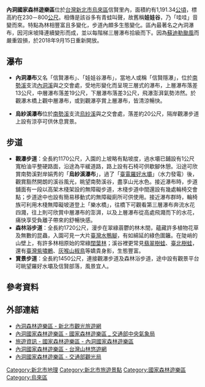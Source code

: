 {{Infobox forest
| name               = 內洞國家森林遊樂區
| native_name        = Neidong National Forest Recreation Area
| native_lang        = 
| photo              = Wulai_Waterfall_05.jpg
| photo_caption      = 
| photo_width        = 
| map                = Taiwan
| map_caption        = 
| map_width          = 250px
| coordinates        = {{coord|24|49|55.2|N|121|31|36.3|E|type:forest_region:TW|display=inline,title}}
| location           = [[台灣|台灣]][[新北市|新北市]][[烏來區|烏來區]]信賢里內
| elevation          = 230-800 meters
| area               = 1,191 hectares
| max_area           = 
| date_max_area      = 
| status             = 
| established        = 1984
| visitation         = 
| visitation_year    = 
| events             = 
| authority          = 
| website            = 
| ecosystem          = 
| classification_WWF = 
| classification_EPA = 
| classification_CEC = 
| disturbance        = 
| forest_cover       = 
| species            = 
| indicator_plants   = 
| lesser_flora       = 
| fauna              = 
}}
{{Infobox waterfall
| name = 內洞瀑布
| photo = Waterfall in Wawa Valley.jpg
| photo_width = 275
| photo_caption = 內洞中層瀑布
| map_width =
| lat_d = |lat_m = |lat_s = |lat_NS =
| long_d = |long_m = |long_s = |long_EW =
| region =
| source =
| coords_ref = {{coord|24|49|38.25|N|121|31|38.60|E|}}
| location = {{ROC-TW}}<br>[[新北市|新北市]][[烏來區|烏來區]]
| type =
| elevation =
| height =
| height_longest = 19公尺
| number_drops = 3
| width =
| average_width =
| watercourse = [[淡水河|淡水河]] - [[新店溪|新店溪]] - [[南勢溪|南勢溪]] - [[內洞溪|內洞溪]]
| average_flow =
| world_rank =
}}
{{Infobox waterfall
| name = 烏紗溪瀑布
| photo = Wushaxi falls.jpg
| photo_width = 275
| photo_caption = 於觀瀑步道上眺望南勢溪對岸的烏紗溪瀑布
| map =
| map_width =
| lat_d = |lat_m = |lat_s = |lat_NS =
| long_d = |long_m = |long_s = |long_EW =
| region =
| source =
| coords_ref = {{coord|24|50|2.80|N|121|31|31.65|E|}}
| location = [[台灣|台灣]][[新北市|新北市]][[烏來區|烏來區]]
| type =
| elevation =
| height = 20
| height_longest = 20公尺
| number_drops = 1
| width =
| average_width =
| watercourse = [[淡水河|淡水河]] - [[新店溪|新店溪]] - [[南勢溪|南勢溪]] - [[烏紗溪|烏紗溪]]
| average_flow =
| world_rank =
}}

'''內洞國家森林遊樂區'''位於[[台灣|台灣]][[新北市|新北市]][[烏來區|烏來區]]信賢里內，面積約有1,191.34[[公頃|公頃]]，標高約在230－800[[公尺|公尺]]{{r|林務局}}。相傳是該谷多有青蛙叫聲，故舊稱'''娃娃谷'''{{r|新北旅遊局}}，乃「哇哇」音變而來。特點為林相豐富且多變化，步道內頗多生態變化。區內最著名之內洞瀑布，因河床坡降連續變形而成，並以每階梯三層瀑布拾級而下{{r|邱韻蓉}}。因為[[蘇迪勒颱風|蘇迪勒颱風]]而嚴重毀損，於2018年9月15日重新開放。

==瀑布==
*'''內洞瀑布'''又名「信賢瀑布」、「娃娃谷瀑布」，當地人或稱「信賢隱瀑」{{r|觀光局}}，位於[[南勢溪|南勢溪]]支流[[內洞溪|內洞溪]]與之交會處，受地形變化而呈現三層式的瀑布，上層瀑布落差13公尺，中層瀑布落差19公尺，下層瀑布落差3公尺{{r|農委會}}，飛瀑澎湃氣勢沛然。於觀瀑木橋上觀中層瀑布，或到觀瀑亭賞上層瀑布，皆清涼暢快{{r|林務局}}{{r|電子報}}。 

*'''烏紗溪瀑布'''位於[[南勢溪|南勢溪]]支流[[烏紗溪|烏紗溪]]與之交會處，落差約20公尺，隔岸觀瀑步道上設有涼亭可供休息賞景{{r|林務局}}。

==步道==
*'''觀瀑步道'''：全長約1170公尺，入園的上坡略有點坡度，過水壩已鋪設有1公尺寬柏油平整硬路面，沿途為平緩道路，路上設有石椅可供歇腳休憩。沿途可欣賞南勢溪對岸娟秀的「'''烏紗溪瀑布'''」，過了「[[羅好壩|臺電羅好水壩]]」（水力發電）後，觀賞豁然開朗的溪谷風光，眺望南勢溪谷，盡享山光水色。接近瀑布時，步道舖面有一段以高架木棧架設的無障礙步道，木棧步道中間還設有幾處輪椅交會點；步道途中也設有簡易移動式的無障礙廁所可供使用。接近瀑布群時，輪椅族可利用木棧無障礙坡道登上「樂水橋」，往橋下可觀看第三層瀑布奔流水花四濺，往上則可欣賞中層瀑布的澎湃，以及上層瀑布從高處飛濺而下的水花，痛快享受負離子帶來的舒暢快感{{r|林務局}}{{r|新北旅遊局}}。
*'''森林浴步道'''：全長約1720公尺，漫步在翠綠蓊鬱的林木間，蘊藏許多植物花草及無數的昆蟲，入園可見一大片[[臺灣水鴨腳|臺灣水鴨腳]]，有如綿延的綠色圍籬。在陡峭的山壁上，有許多林相原始的常綠[[闊葉林|闊葉林]]；溪谷裡更常見[[翡翠樹蛙|翡翠樹蛙]]、[[臺北樹蛙|臺北樹蛙]]，還有[[臺灣紫嘯鶇|臺灣紫嘯鶇]]、[[灰喉山椒鳥|灰喉山椒鳥]]等嬌貴身影，生態豐富{{r|林務局}}{{r|新北旅遊局}}。
*'''賞景步道'''：全長約1450公尺，連接觀瀑步道及森林浴步道，途中設有觀景平台可眺望羅好水壩及信賢部落，風景宜人{{r|林務局}}。

==參考資料==
{{reflist|2|refs=

<ref name="林務局">{{cite web |url=https://recreation.forest.gov.tw/Forest/RA?typ=0&typ_id=0200002 |title=內洞國家森林遊樂區 |work=台灣山林悠遊網 |publisher=行政院農委會林務局 |accessdate= |language=zh-tw |date= |archive-date=2020-10-25 |archive-url=https://web.archive.org/web/20201025031203/https://recreation.forest.gov.tw/Forest/RA?typ=0&typ_id=0200002 |dead-url=no }}</ref>

<ref name="新北旅遊局">{{cite web|url=https://tour.ntpc.gov.tw/zh-tw/Attraction/Detail?wnd_id=60&id=109618|title=內洞森林遊樂區|work=新北市觀光旅遊網|publisher=新北市政府觀光旅遊局|accessdate=|language=zh-tw|date= }}</ref>

<ref name="邱韻蓉">{{cite news |url=http://travel.ettoday.net/article/257401.htm |title=夏日高溫不斷來去烏來內洞森林遊樂區避暑 |author=邱韻蓉 |publisher=ETtoday東森旅遊雲 |accessdate=2014年1月3日 |language=zh-tw |date=2013年8月23日 |archive-date=2019年10月29日 |archive-url=https://web.archive.org/web/20191029122317/https://travel.ettoday.net/article/257401.htm |dead-url=no }}</ref>

<ref name="觀光局">{{cite web |url=http://taiwan.net.tw/m1.aspx?sNo=0001091&id=9658 |title=內洞國家森林遊樂區 |publisher=中華民國交通部觀光局 |accessdate=2014年1月3日 |language=zh-tw |date= |archive-date=2020年9月19日 |archive-url=https://web.archive.org/web/20200919232214/https://www.taiwan.net.tw/m1.aspx?sNo=0001091&id=9658 |dead-url=no }}</ref>

<ref name="農委會">{{cite web|url=https://ezgo.coa.gov.tw/zh-TW/Front/Agri/Detail/1102|title=內洞國家森林遊樂區|work=農業易遊網|publisher=行政院農委會|accessdate=20|language=zh-tw|date=|archive-date=2020-10-27|archive-url=https://web.archive.org/web/20201027175950/https://ezgo.coa.gov.tw/zh-TW/Front/Agri/Detail/1102|dead-url=no}}</ref>

<ref name="電子報">{{cite web |url=http://recreation.forest.gov.tw/epaper/epaper_97073.htm |title=內洞國家森林遊樂區內洞瀑布 |work=台灣山林悠遊網電子報 |publisher=行政院農委會林務局 |accessdate=2014年1月3日 |language=zh-tw |date= |archive-url=https://web.archive.org/web/20140723204329/http://recreation.forest.gov.tw/epaper/epaper_97073.htm |archive-date=2014年7月23日 |dead-url=yes }}</ref>

}}

==外部連結==
{{commons category|Neidong National Forest Recreation Area}}
*[https://newtaipei.travel/zh-tw/attractions/detail/109618 內洞森林遊樂區 - 新北市觀光旅遊網] {{Wayback|url=https://newtaipei.travel/zh-tw/attractions/detail/109618 |date=20220331185453 }}
*[https://www.cwb.gov.tw/V8/C/L/NatForest/NatForest.html?PID=E029 內洞國家森林遊樂區 - 國家森林遊樂區 _ 交通部中央氣象局] {{Wayback|url=https://www.cwb.gov.tw/V8/C/L/NatForest/NatForest.html?PID=E029 |date=20220331184459 }}
*[https://www.forest.gov.tw/0000182 旅遊資訊 - 國家森林遊樂區 - 內洞國家森林遊樂區] {{Wayback|url=https://www.forest.gov.tw/0000182 |date=20220517035758 }}
*[https://recreation.forest.gov.tw/Forest/RA?typ_id=0200002 內洞國家森林遊樂區 - 台灣山林悠遊網] {{Wayback|url=https://recreation.forest.gov.tw/Forest/RA?typ_id=0200002 |date=20220331171410 }}
*[https://www.taiwan.net.tw/m1.aspx?sno=0001091&id=9658 內洞國家森林遊樂區 - 交通部觀光局] {{Wayback|url=https://www.taiwan.net.tw/m1.aspx?sno=0001091&id=9658 |date=20210616023048 }}

{{台灣森林遊樂區列表}}
{{台灣瀑布}}

[[Category:新北市地理|Category:新北市地理]]
[[Category:新北市旅遊景點|Category:新北市旅遊景點]]
[[Category:國家森林遊樂區|Category:國家森林遊樂區]]
[[Category:烏來區|Category:烏來區]]